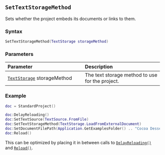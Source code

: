 ::: {.minipage data-latex="{\textwidth}"}
## `SetTextStorageMethod`

Sets whether the project embeds its documents or links to them.

### Syntax {-}

``` .lua
SetTextStorageMethod(TextStorage storageMethod)
```

### Parameters {-}

**Parameter** | **Description**
| :-- | :-- |
| [`TextStorage`](#textstorage) storageMethod | The text storage method to use for the project. |

### Example {-}

``` .lua
doc = StandardProject()

doc:DelayReloading()
doc:SetTextSource(TextSource.FromFile)
doc:SetTextStorageMethod(TextStorage.LoadFromExternalDocument)
doc:SetDocumentFilePath(Application.GetExamplesFolder() .. "Cocoa Desserts.rtf")
doc:Reload()
```

:::: {.tipsection data-latex=""}
This can be optimized by placing it in between calls to [`DelayReloading()`](#standard-delayreloading) and [`Reload()`](#standard-reload).
::::
:::

